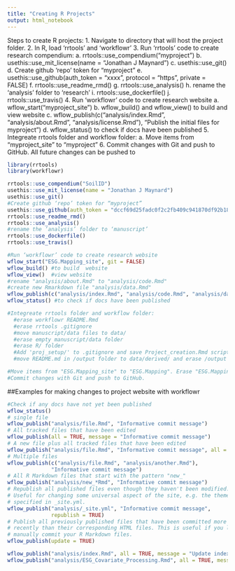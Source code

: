 ```yaml
---
title: "Creating R Projects"
output: html_notebook
---
```


Steps to create R projects:
1.	Navigate to directory that will host the project folder.
2.	In R, load ‘rrtools’ and ‘workflowr’
3.	Run ‘rrtools’ code to create research compendium:
a.	rrtools::use_compendium("myproject ")
b.	usethis::use_mit_license(name = "Jonathan J Maynard")
c.	usethis::use_git()
d.	Create github ‘repo’ token for “myproject”
e.	usethis::use_github(auth_token = "xxxx", protocol = "https", private = FALSE)
f.	rrtools::use_readme_rmd()
g.	rrtools::use_analysis()
h.	rename the ‘analysis’ folder to ‘research’
i.	rrtools::use_dockerfile()
j.	rrtools::use_travis()
4.	Run ‘workflowr’ code to create research website
a.	wflow_start("myproject_site")
b.	wflow_build() and wflow_view() to build and view website
c.	wflow_publish(c("analysis/index.Rmd", "analysis/about.Rmd", "analysis/license.Rmd"), "Publish the initial files for myproject")
d.	wflow_status() to check if docs have been published
5.	Integreate rrtools folder and workflow folder:
a.	Move items from "myproject_site" to "myproject "
6.	Commit changes with Git and push to GitHub. All future changes can be pushed to


```r
library(rrtools)
library(workflowr)

rrtools::use_compendium("SoilID")
usethis::use_mit_license(name = "Jonathan J Maynard")
usethis::use_git()
#Create github ‘repo’ token for “myproject”
usethis::use_github(auth_token = "dccf69d25fadc0f2c2fb409c941870df92b18789", protocol = "https", private = FALSE)
rrtools::use_readme_rmd()
rrtools::use_analysis()
#rename the ‘analysis’ folder to ‘manuscript’
rrtools::use_dockerfile()
rrtools::use_travis()

#Run ‘workflowr’ code to create research website
wflow_start("ESG.Mapping_site", git = FALSE)
wflow_build() #to build  website
wflow_view()  #view website
#rename "analysis/about.Rmd" to "analysis/code.Rmd"
#create new Rmarkdown file "analysis/data.Rmd"
wflow_publish(c("analysis/index.Rmd", "analysis/code.Rmd", "analysis/data.Rmd", "analysis/license.Rmd"), "Publish the initial files for myproject")
wflow_status() #to check if docs have been published

#Integreate rrtools folder and workflow folder: 
  #erase workflowr README.Rmd
  #erase rrtools .gitignore
  #move manuscript/data files to data/
  #erase empty manuscript/data folder
  #erase R/ folder
  #Add 'proj_setup/' to .gitignore and save Project_creation.Rmd script in this folder
  #move README.md in /output folder to data/derived/ and erase /output

#Move items from "ESG.Mapping_site" to "ESG.Mapping". Erase "ESG.Mapping_site" folder
#Commit changes with Git and push to GitHub.

```


##Examples for making changes to project website with workflowr
```r
#Check if any docs have not yet been published
wflow_status() 
# single file
wflow_publish("analysis/file.Rmd", "Informative commit message")
# All tracked files that have been edited
wflow_publish(all = TRUE, message = "Informative commit message")
# A new file plus all tracked files that have been edited
wflow_publish("analysis/file.Rmd", "Informative commit message", all = TRUE)
# Multiple files
wflow_publish(c("analysis/file.Rmd", "analysis/another.Rmd"),
              "Informative commit message")
# All R Markdown files that start with the pattern "new_"
wflow_publish("analysis/new_*Rmd", "Informative commit message")
# Republish all published files even though they haven't been modified.
# Useful for changing some universal aspect of the site, e.g. the theme
# specified in _site.yml.
wflow_publish("analysis/_site.yml", "Informative commit message",
              republish = TRUE)
# Publish all previously published files that have been committed more
# recently than their corresponding HTML files. This is useful if you like to
# manually commit your R Markdown files.
wflow_publish(update = TRUE)

wflow_publish("analysis/index.Rmd", all = TRUE, message = "Update index")
wflow_publish("analysis/ESG_Covariate_Processing.Rmd", all = TRUE, message = "Update ESG covariate processing")
```

